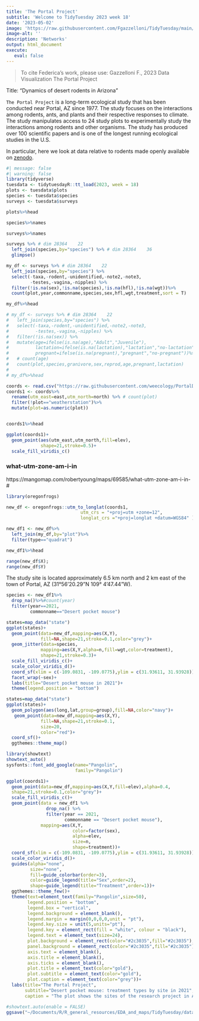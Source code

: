 ```yaml
---
title: 'The Portal Project'
subtitle: 'Welcome to TidyTuesday 2023 week 18'
date: '2023-05-02'
image: 'https://raw.githubusercontent.com/Fgazzelloni/TidyTuesday/main/data/2023/w18_TPP/p.png'
image-alt: ''
description: 'Networks'
output: html_document
execute: 
   eval: false
---
```

> To cite Federica's work, please use: Gazzelloni F., 2023 Data Visualization The Portal Project


Title: "Dynamics of desert rodents in Arizona"

`The Portal Project` is a long-term ecological study that has been conducted near Portal, AZ since 1977. The study focuses on the interactions among rodents, ants, and plants and their respective responses to climate. The study manipulates access to 24 study plots to experimentally study the interactions among rodents and other organisms. The study has produced over 100 scientific papers and is one of the longest running ecological studies in the U.S. 

In particular, here we look at data relative to rodents made openly available on [zenodo](https://zenodo.org/record/7897217#.ZGX7ROxBw1J).

```r
#| message: false
#| warning: false
library(tidyverse)
tuesdata <- tidytuesdayR::tt_load(2023, week = 18)
plots <- tuesdata$plots
species <- tuesdata$species
surveys <- tuesdata$surveys
```


```r
plots%>%head
```


```r
species%>%names
```

```r
surveys%>%names
```

```r
surveys %>% # dim 28364    22
  left_join(species,by="species") %>% # dim 28364    36
  glimpse()
```


```r
my_df <- surveys %>% # dim 28364    22
  left_join(species,by="species") %>%
  select(-taxa,-rodent,-unidentified,-note2,-note3,
         -testes,-vagina,-nipples) %>% 
  filter(!is.na(sex),!is.na(species),!is.na(hfl),!is.na(wgt))%>%
  count(plot,year,commonname,species,sex,hfl,wgt,treatment,sort = T)

my_df%>%head
```


```r
# my_df <- surveys %>% # dim 28364    22
#   left_join(species,by="species") %>%
#   select(-taxa,-rodent,-unidentified,-note2,-note3,
#          -testes,-vagina,-nipples) %>% 
#   filter(!is.na(sex)) %>%
#   mutate(age=ifelse(is.na(age),"Adult","Juvenile"),
#          lactation=ifelse(is.na(lactation),"lactation","no-lactation"),
#          pregnant=ifelse(is.na(pregnant),"pregnant","no-pregnant"))%>%
#   # count(age)  
#   count(plot,species,granivore,sex,reprod,age,pregnant,lactation)
# 
# my_df%>%head
```

```r
coords <- read.csv("https://raw.githubusercontent.com/weecology/PortalData/main/SiteandMethods/Portal_UTMCoords.csv")
coords1 <- coords%>%
  rename(utm_east=east,utm_north=north) %>% # count(plot)
  filter(!plot=="weatherstation")%>%
  mutate(plot=as.numeric(plot))


coords1%>%head
```

```r
ggplot(coords1)+
  geom_point(aes(utm_east,utm_north,fill=elev),
             shape=21,stroke=0.5)+
  scale_fill_viridis_c()
```


### what-utm-zone-am-i-in
https://mangomap.com/robertyoung/maps/69585/what-utm-zone-am-i-in-#
```r
library(oregonfrogs)

new_df <- oregonfrogs::utm_to_longlat(coords1,
                            utm_crs = "+proj=utm +zone=12", 
                            longlat_crs ="+proj=longlat +datum=WGS84" )

new_df1 <- new_df%>%
  left_join(my_df,by="plot")%>%
  filter(type=="quadrat")

new_df1%>%head
```

```r
range(new_df$X);
range(new_df$Y)
```

The study site is located approximately 6.5 km north and 2 km east of the town of Portal, AZ (31°56'20.29"N 109° 4'47.44"W).

```r
species <- new_df1%>%
  drop_na()%>%#count(year)
  filter(year==2021,
         commonname=="Desert pocket mouse") 
```


```r
states=map_data("state")
ggplot(states)+
  geom_point(data=new_df,mapping=aes(X,Y),
             fill=NA,shape=21,stroke=0.1,color="grey")+
  geom_jitter(data=species,
             mapping=aes(X,Y,alpha=n,fill=wgt,color=treatment),
             shape=21,stroke=0.3)+
  scale_fill_viridis_c()+
  scale_color_viridis_d()+
  coord_sf(xlim = c(-109.0831, -109.0775),ylim = c(31.93611, 31.93928))+
  facet_wrap(~sex)+
  labs(title="Desert pocket mouse in 2021")+
  theme(legend.position = "bottom")
```


```r
states=map_data("state")
ggplot(states)+
  geom_polygon(aes(long,lat,group=group),fill=NA,color="navy")+
   geom_point(data=new_df,mapping=aes(X,Y),
             fill=NA,shape=21,stroke=0.1,
             size=20,
             color="red")+
  coord_sf()+
  ggthemes::theme_map()
```

```r
library(showtext)
showtext_auto()
sysfonts::font_add_google(name="Pangolin",
                          family="Pangolin")
```




```r
ggplot(coords1)+
  geom_point(data=new_df,mapping=aes(X,Y,fill=elev),alpha=0.4,
  shape=21,stroke=0.1,color="grey")+
  scale_fill_viridis_c()+
  geom_point(data = new_df1 %>%
               drop_na() %>%
               filter(year == 2021, 
                      commonname == "Desert pocket mouse"),
             mapping=aes(X,Y,
                         color=factor(sex),
                         alpha=elev,
                         size=n,
                         shape=treatment))+
  coord_sf(xlim = c(-109.0831, -109.0775),ylim = c(31.93611, 31.93928))+
  scale_color_viridis_d()+
  guides(alpha="none",
         size="none",
         fill=guide_colorbar(order=3),
         color=guide_legend(title="Sex",order=2),
         shape=guide_legend(title="Treatment",order=1))+
  ggthemes::theme_few()+
  theme(text=element_text(family="Pangolin",size=50),
        legend.position = "bottom",
        legend.box = "vertical",
        legend.background = element_blank(),
        legend.margin = margin(0,0,0,0,unit = "pt"),
        legend.key.size = unit(5,units="pt"),
        legend.key = element_rect(fill = "white", colour = "black"),
        legend.text = element_text(size=24),
        plot.background = element_rect(color="#2c3035",fill="#2c3035"),
        panel.background = element_rect(color="#2c3035",fill="#2c3035"),
        axis.text = element_blank(),
        axis.title = element_blank(),
        axis.ticks = element_blank(),
        plot.title = element_text(color="gold"),
        plot.subtitle = element_text(color="gold"),
        plot.caption = element_text(color="grey"))+
  labs(title="The Portal Project",
       subtitle="Desert pocket mouse: treatment types by site in 2021",
       caption = "The plot shows the sites of the research project in Arizona, elevation is lower on the left side of the sites than on the right side.\nDataSource: #TidyTuesday 2023 week18 The Portal Project\nDataViz: Federica Gazzelloni")
```

```r
#showtext.auto(enable = FALSE)
ggsave("~/Documents/R/R_general_resources/EDA_and_maps/TidyTuesday/data/2023/w18_TPP/p.png")
```

